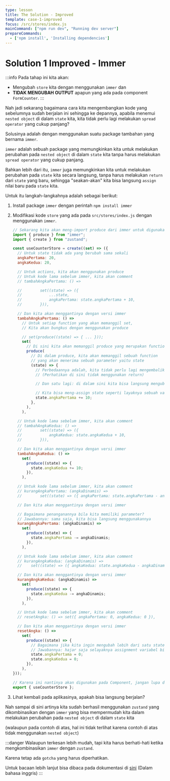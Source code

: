 ```yaml
---
type: lesson
title: The Solution - Improved
template: case-1-improved
focus: /src/stores/index.js
mainCommand: ["npm run dev", "Running dev server"]
prepareCommands:
  - ['npm install', 'Installing dependencies']
---
```


# Solution 1 Improved - Immer

:::info
Pada tahap ini kita akan: 
- Mengubah `store` kita dengan menggunakan `immer` dan 
- **TIDAK MENGUBAH OUTPUT** apapun yang ada pada component `FormCounter`.
:::

Nah jadi sekarang bagaimana cara kita mengembangkan kode yang sebelumnya sudah berjalan ini sehingga ke depannya, apabila menemui `nested object` di dalam `state` kita, kita tidak perlu lagi melakukan `spread operator` yang cukup panjang?

Solusinya adalah dengan menggunakan suatu package tambahan yang bernama `immer`.

`immer` adalah sebuah package yang memungkinkan kita untuk melakukan perubahan pada `nested object` di dalam `state` kita tanpa harus melakukan `spread operator` yang cukup panjang. 

Bahkan lebih dari itu, `immer` juga memungkinkan kita untuk melakukan perubahan pada `state` kita secara langsung, tanpa harus melakukan `return` dari `state` yang baru, sehingga "seakan-akan" kita bisa langsung `assign` nilai baru pada `state` kita.

Untuk itu langkah-langkahnya adalah sebagai berikut:
1. Install package `immer` dengan perintah `npm install immer`
1. Modifikasi kode `store` yang ada pada `src/stores/index.js` dengan menggunakan `immer`.

    ```js
    // Sekarang kita akan meng-import produce dari immer untuk digunakan
    import { produce } from "immer";
    import { create } from "zustand";

    const useCounterStore = create((set) => ({
      // Untuk state tidak ada yang berubah sama sekali
      angkaPertama: 20,
      angkaKedua: 20,

      // Untuk actions, kita akan menggunakan produce
      // Untuk kode lama sebelum immer, kita akan comment
      // tambahAngkaPertama: () =>

      // 		set((state) => ({
      // 			...state,
      // 			angkaPertama: state.angkaPertama + 10,
      // 		})),

      // Dan kita akan menggantinya dengan versi immer
      tambahAngkaPertama: () =>
        // Untuk setiap function yang akan memanggil set,
        // Kita akan bungkus dengan menggunakan produce

        // set(produce((state) => { ... }));
        set(
          // Di sini kita akan memanggil produce yang merupakan function
          produce(
            // Di dalam produce, kita akan memanggil sebuah function
            // yang akan menerima sebuah parameter yaitu state
            (state) => {
              // Perbedaannya adalah, kita tidak perlu lagi mengembalikan object
              // (Perhatikan di sini tidak menggunakan return)

              // Dan satu lagi: di dalam sini kita bisa langsung mengubah state

              // Kita bisa meng-assign state seperti layaknya sebuah variable
              state.angkaPertama += 10;
            },
          ),
        ),

      // Untuk kode lama sebelum immer, kita akan comment
      // tambahAngkaKedua: () =>
      // 		set((state) => ({
      // 			angkaKedua: state.angkaKedua + 10,
      // 		})),

      // Dan kita akan menggantinya dengan versi immer
      tambahAngkaKedua: () =>
        set(
          produce((state) => {
            state.angkaKedua += 10;
          }),
        ),

      // Untuk kode lama sebelum immer, kita akan comment
      // kurangAngkaPertama: (angkaDinamis) =>
      // 		set((state) => ({ angkaPertama: state.angkaPertama - angkaDinamis })),

      // Dan kita akan menggantinya dengan versi immer

      // Bagaimana penanganannya bila kita memiliki parameter?
      // Jawabannya: sama saja, kita bisa langsung menggunakannya
      kurangAngkaPertama: (angkaDinamis) =>
        set(
          produce((state) => {
            state.angkaPertama -= angkaDinamis;
          }),
        ),

      // Untuk kode lama sebelum immer, kita akan comment
      // kurangAngkaKedua: (angkaDinamis) =>
      // 	set((state) => ({ angkaKedua: state.angkaKedua - angkaDinamis })),

      // Dan kita akan menggantinya dengan versi immer
      kurangAngkaKedua: (angkaDinamis) =>
        set(
          produce((state) => {
            state.angkaKedua -= angkaDinamis;
          }),
        ),

      // Untuk kode lama sebelum immer, kita akan comment
      // resetAngka: () => set({ angkaPertama: 0, angkaKedua: 0 }),

      // Dan kita akan menggantinya dengan versi immer
      resetAngka: () =>
        set(
          produce((state) => {
            // Bagaimana jika kita ingin mengubah lebih dari satu state?
            // Jawabannya: hajar saja selayaknya assignment variabel biasanya
            state.angkaPertama = 0;
            state.angkaKedua = 0;
          }),
        ),
    }));

    // Karena ini nantinya akan digunakan pada Component, jangan lupa diexport !
    export { useCounterStore };
    ```

1. Lihat kembali pada aplikasinya, apakah bisa langsung berjalan?

Nah sampai di sini artinya kita sudah berhasil menggunakan `zustand` yang dikombinasikan dengan `immer` yang bisa mempermudah kita dalam melakukan perubahan pada `nested object` di dalam `state` kita 

(walaupun pada contoh di atas, hal ini tidak terlihat karena contoh di atas tidak menggunakan `nested object`)

:::danger
Walaupun terkesan lebih mudah, tapi kita harus berhati-hati ketika mengkombinasikan `immer` dengan `zustand`.

Karena tetap ada `gotcha` yang harus diperhatikan.

Untuk bacaan lebih lanjut bisa dibaca pada dokumentasi di [sini](https://github.com/pmndrs/zustand/blob/main/docs/integrations/immer-middleware.md#gotchas) (Dalam bahasa inggris)
:::
